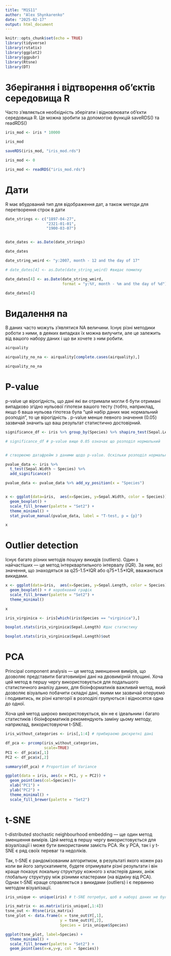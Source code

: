 ---
title: "M1S11"
author: "Alex Shynkarenko"
date: "2025-02-17"
output: html_document
---

```{r setup, include=FALSE}
knitr::opts_chunk$set(echo = TRUE)
library(tidyverse)
library(rstatix)
library(ggplot2)
library(ggpubr)
library(Rtsne)
library(DT)
```

# Зберігання і відтворення об'єктів середовища R

Часто з'являється необхідність зберігати і відновлювати об'єкти середовища R. Це можна зробити за допомогою функцій saveRDS() та readRDS()

```{r rds, echo=FALSE, warning=FALSE}

iris_mod <- iris * 10000

iris_mod

saveRDS(iris_mod, "iris_mod.rds")

iris_mod <- 0

iris_mod <- readRDS("iris_mod.rds")

```

# Дати

R має вбудований тип для відображення дат, а також методи для перетворення строк в дати

``` {r dates, echo=FALSE, warning=FALSE}

date_strings <- c("1897-04-27",
                  "2321-01-01",
                  "1900-03-07")


date_dates <- as.Date(date_strings)

date_dates

date_string_weird <- "y:2007, month - 12 and the day of 17"

# date_dates[4] <- as.Date(date_string_weird) #видає помилку

date_dates[4] <- as.Date(date_string_weird,
                         format = "y:%Y, month - %m and the day of %d")

date_dates[4]

```


# Видалення na

В даних часто можуть з'являтися NA величини. Існує різні методики роботи з ними, в деяких випадках їх можна вилучити, але це залежить від вашого набору даних і що ви хочете з ним робити.

```{r na, echo=FALSE, warning=FALSE}

airquality

airquality_no_na <- airquality[complete.cases(airquality),]

airquality_no_na

```

# P-value

p-value це вірогідність, що дані які ви отримали могли б бути отримані випадково згідно нульової гіпотези вашого тесту (тобто, наприклад, якщо б ваша нульова гіпотеза була "цей набір даних має нормальний розподіл", то це вірогідність . p-value менше певного значення (0.05) зазвичай значить що ваш результат статистично достовірний. 

``` {r violin, echo=FALSE, warning=FALSE}


significance_df <- iris %>% group_by(Species) %>% shapiro_test(Sepal.Length) # тест Шапіро-Вілка

# significance_df # p-value вище 0.05 означає що розподіл нормальний


# створюємо датафрейм з даними щодо p-value. Оскільки розподіл нормальний, то можемо використати t-test (у протилежному випадку використали б wilcox_test)

pvalue_data <- iris %>%
  t_test(Sepal.Width ~ Species) %>%
  add_significance()

pvalue_data <- pvalue_data %>% add_xy_position(x = "Species")


x <- ggplot(data=iris,  aes(x=Species, y=Sepal.Width, color = Species)) + 
  geom_boxplot() +
  scale_fill_brewer(palette = "Set2") +
  theme_minimal() + 
  stat_pvalue_manual(pvalue_data, label = "T-test, p = {p}")

x

```

# Outlier detection

Існує багато різних методів пошуку викидів (outliers). Один з найчастіших — це метод інтерквартильного інтервалу (IQR). За ним, всі значення, що знаходяться за q25-1.5\*IQR або q75+1.5\*IQR, вважаються викидами.

``` {r IQR, echo=FALSE, warning=FALSE}

x <- ggplot(data=iris,  aes(x=Species, y=Sepal.Length, color = Species)) + 
  geom_boxplot() + # коробковий графік
  scale_fill_brewer(palette = "Set2") +
  theme_minimal()

x

iris_virginica <- iris[which(iris$Species == "virginica"),]

boxplot.stats(iris_virginica$Sepal.Length) #дає статистику

boxplot.stats(iris_virginica$Sepal.Length)$out

```

# PCA

Principal component analysis — це метод зменшення вимірів, що дозволяє представити багатовимірні дані на двовимірній площині. Хоча цей метод в першу чергу використовується для подальшого статистичного аналізу даних, для біоінформатиків важливий метод, який дозволяє візуально побачити складні дані, якими ми зазвичай оперуємо і подивитись, як різні категорії в розподілі групуються і відносятся одна до одної.

Хоча цей метод широко використовується, він не є ідеальним і багато статистиків і біоінформатиків рекомендують заміну цьому методу, наприклад, використовуючи t-SNE.

```{r pca, echo=FALSE}

iris_without_categories <- iris[,1:4] # прибираємо дискретні дані

df_pca <- prcomp(iris_without_categories, 
                 scale=TRUE)
PC1 <- df_pca$x[,1]
PC2 <- df_pca$x[,2]

summary(df_pca) # Proportion of Variance

ggplot(data = iris, aes(x = PC1, y = PC2)) +
  geom_point(aes(col=Species))+ 
  xlab("PC1") + 
  ylab("PC2") +
  theme_minimal() +
  scale_fill_brewer(palette = "Set2")

```

# t-SNE

t-distributed stochastic neighbourhood embedding — ще один метод зменшення вимірів. Цей метод в першу чергу використовується для візуалізації і може бути використаним замість PCA. Як у PCA, так і у t-SNE є ряд своїх переваг та недоліків.

Так, t-SNE є рандомізованим алгоритмом, в результаті якого кожен раз коли ви його запускатимете, будете отримувати різні результати і він краще показує локальну структуру кожного з кластерів даних, аніж глобальну структуру між різними кластерами (на відміну від PCA). Однак t-SNE краще справляється з викидами (outliers) і є первинно методом візуалізації.


``` {r tsne, echo=FALSE}

iris_unique <- unique(iris) # t-SNE потребує, щоб в наборі даних не було повторів

iris_matrix <- as.matrix(iris_unique[,1:4])
tsne_out <- Rtsne(iris_matrix)
tsne_plot <- data.frame(x = tsne_out$Y[,1], 
                        y = tsne_out$Y[,2],
                        Species = iris_unique$Species)

ggplot(tsne_plot, label=Species) +
  theme_minimal() +
  scale_fill_brewer(palette = "Set2") +
  geom_point(aes(x=x,y=y, col = Species))

```